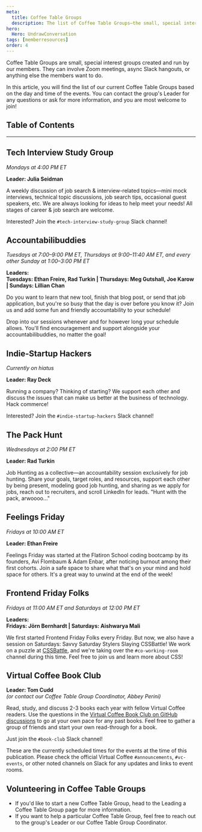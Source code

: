 ```yaml
---
meta:
  title: Coffee Table Groups
  description: The list of Coffee Table Groups—the small, special interest groups created and run by our members.
hero:
  Hero: UndrawConversation
tags: [memberresources]
order: 4
---
```



<TextContainer background="light" showBackToTopLink={false}>

<LeadText>

Coffee Table Groups are small, special interest groups created and run by our members. They can involve Zoom meetings, async Slack hangouts, or anything else the members want to do.

In this article, you will find the list of our current Coffee Table Groups based on the day and time of the events. You can contact the group's Leader for any questions or ask for more information, and you are most welcome to join!

</LeadText>

</TextContainer>

## Table of Contents

<TextContainer>

---

## Tech Interview Study Group

<LeadText>

_Mondays at 4:00 PM ET_

**Leader: Julia Seidman**

</LeadText>

A weekly discussion of job search & interview-related topics—mini mock interviews, technical topic discussions, job search tips, occasional guest speakers, etc. We are always looking for ideas to help meet your needs! All stages of career & job search are welcome.

Interested? Join the `#tech-interview-study-group` Slack channel!

</TextContainer>

<TextContainer>

## Accountabilibuddies

<LeadText>

_Tuesdays at 7:00–9:00 PM ET, Thursdays at 9:00–11:40 AM ET, and every other Sunday at 1:00–3:00 PM ET_

**Leaders: <br />
Tuesdays: Ethan Freire, Rad Turkin | Thursdays: Meg Gutshall, Joe Karow | Sundays: Lillian Chan**

</LeadText>

Do you want to learn that new tool, finish that blog post, or send that job application, but you're so busy that the day is over before you know it? Join us and add some fun and friendly accountability to your schedule!

Drop into our sessions whenever and for however long your schedule allows. You'll find encouragement and support alongside your accountabilibuddies, no matter the goal!

</TextContainer>

<TextContainer>

## Indie-Startup Hackers

<LeadText>

_Currently on hiatus_

**Leader: Ray Deck**

</LeadText>

Running a company? Thinking of starting? We support each other and discuss the issues that can make us better at the business of technology. Hack commerce!

Interested? Join the `#indie-startup-hackers` Slack channel!

</TextContainer>

<TextContainer>

## The Pack Hunt

<LeadText>

_Wednesdays at 2:00 PM ET_

**Leader: Rad Turkin**

</LeadText>

Job Hunting as a collective—an accountability session exclusively for job hunting. Share your goals, target roles, and resources, support each other by being present, modeling good job hunting, and sharing as we apply for jobs, reach out to recruiters, and scroll LinkedIn for leads. "Hunt with the pack, arwoooo..."

</TextContainer>

<TextContainer>

## Feelings Friday

<LeadText>

_Fridays at 10:00 AM ET_

**Leader: Ethan Freire**

</LeadText>

Feelings Friday was started at the Flatiron School coding bootcamp by its founders, Avi Flombaum & Adam Enbar, after noticing burnout among their first cohorts. Join a safe space to share what that's on your mind and hold space for others. It's a great way to unwind at the end of the week!

</TextContainer>

<TextContainer>

## Frontend Friday Folks

<LeadText>

_Fridays at 11:00 AM ET and Saturdays at 12:00 PM ET_

**Leaders: <br />
Fridays: Jörn Bernhardt | Saturdays: Aishwarya Mali**

</LeadText>

We first started Frontend Friday Folks every Friday. But now, we also have a session on Saturdays: Savvy Saturday Stylers Slaying CSSBattle! We work on a puzzle at [CSSBattle](https://cssbattle.dev/), and we're taking over the `#co-working-room` channel during this time. Feel free to join us and learn more about CSS!

</TextContainer>

<TextContainer>

## Virtual Coffee Book Club

<LeadText>

**Leader: Tom Cudd** <br />
_(or contact our <Link to="/resources/virtual-coffee-handbook/get-involved/paths-to-leadership#coffee-table-groups-coordinator">Coffee Table Group Coordinator</Link>, Abbey Perini)_

</LeadText>

Read, study, and discuss 2-3 books each year with fellow Virtual Coffee readers. Use the questions in the [Virtual Coffee Book Club on GitHub discussions](https://github.com/orgs/Virtual-Coffee/discussions/categories/vc-book-club) to go at your own pace for any past books. Feel free to gather a group of friends and start your own read-through for a book.

Just join the `#book-club` Slack channel!

</TextContainer>

<TextContainer background="light">

<LeadText>

These are the currently scheduled times for the events at the time of this publication. Please check the official Virtual Coffee `#announcements`, `#vc-events`, or other noted channels on Slack for any updates and links to event rooms.

</LeadText>

</TextContainer>

<TextContainer>

## Volunteering in Coffee Table Groups

- If you'd like to start a new Coffee Table Group, head to the <Link to="/resources/virtual-coffee-handbook/get-involved/leading-coffee-table-groups">Leading a Coffee Table Group</Link> page for more information.
- If you want to help a particular Coffee Table Group, feel free to reach out to the group's Leader or our <Link to="/resources/virtual-coffee-handbook/get-involved/paths-to-leadership#coffee-table-groups-coordinator">Coffee Table Group Coordinator</Link>.

</TextContainer>
